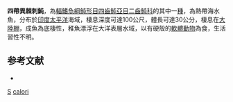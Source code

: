 {{Speciesbox
| taxon = Lophodiodon calori
| binomial_authority = [[Bianconi|Bianconi]], 1854
| image = Palma Aquarium -Pez globo erizo.JPG
| image_width = 250px
| status = NE
| status_system = IUCN3.1
| synonyms = *''Diodon calori'', <small>Bianconi, 1854</small> 
*''Lophodiodon nigropunctatus'', <small>Smith, 1957</small>
}}
'''四帶異棘刺魨'''，為[[輻鰭魚綱|輻鰭魚綱]][[魨形目|魨形目]][[四齒魨亞目|四齒魨亞目]][[二齒魨科|二齒魨科]]的其中一[[種|種]]，為熱帶海水魚，分布於[[印度|印度]][[太平洋|太平洋]]海域，棲息深度可達100公尺，體長可達30公分，棲息在[[大陸棚|大陸棚]]，成魚為底棲性，稚魚漂浮在大洋表層水域，以有硬殼的[[軟體動物|軟體動物]]為食，生活習性不明。

==参考文献==
*{{FishBase_species|genus=Lophodiodon|species=calori|year=2014|month=3}}

{{魚類小作品}}
{{Taxonbar}}
[[Category:1854年描述的鱼类|S]]
[[Category:異棘刺魨屬|calori]]